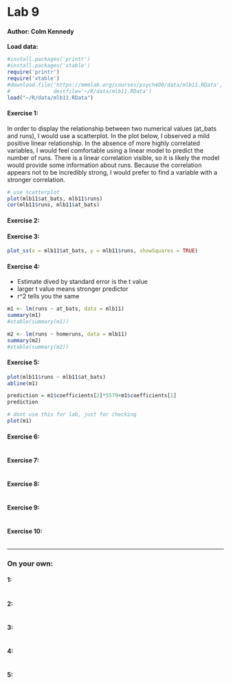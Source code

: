 <!-- Instructions: This is the template you will use to type up your responses to the exercises and the on your own questions. To produce a document that you can print out and turn in just click on Knit HTML above. All you need to do to complete the lab is to type up your BRIEF answers and the R code (when necessary) in the spaces provided below. If you want to find out more about the markdown language click on the MD icon. -->

Lab 9
========================================================

#### Author: Colm Kennedy


**Load data:**

```r
#install.packages('printr')
#install.packages('xtable')
require('printr')
require('xtable')
#download.file('https://mmmlab.org/courses/psych400/data/mlb11.RData',
#              destfile='~/R/data/mlb11.RData')
load("~/R/data/mlb11.RData")
```


#### Exercise 1:

In order to display the relationship between two numerical values (at_bats and runs), I would use a scatterplot. In the plot below, I observed a mild positive linear relationship. In the absence of more highly correlated variables, I would feel comfortable using a linear model to predict the number of runs. There is a linear correlation visible, so it is likely the model would provide some information about runs. Because the correlation appears not to be incredibly strong, I would prefer to find a variable with a stronger correlation.

<!--Insert any code that should be run in the console into the block below-->
```r
# use scatterplot
plot(mlb11$at_bats, mlb11$runs)
cor(mlb11$runs, mlb11$at_bats)
```

#### Exercise 2:



#### Exercise 3:

<!--Insert any code that should be run in the console into the block below-->
```r
plot_ss(x = mlb11$at_bats, y = mlb11$runs, showSquares = TRUE)

```


#### Exercise 4:

- Estimate dived by standard error is the t value
- larger t value means stronger predictor
- r^2 tells you the same

<!--Insert any code that should be run in the console into the block below-->
```r
m1 <- lm(runs ~ at_bats, data = mlb11)
summary(m1)
#xtable(summary(m1))

m2 <- lm(runs ~ homeruns, data = mlb11)
summary(m2)
#xtable(summary(m2))
```

#### Exercise 5:

<!--Insert any code that should be run in the console into the block below-->
```r
plot(mlb11$runs ~ mlb11$at_bats)
abline(m1)

prediction = m1$coefficients[2]*5579+m1$coefficients[1]
prediction

# dont use this for lab, just for checking
plot(m1)
```

#### Exercise 6:

<!--Insert any code that should be run in the console into the block below-->
```r

```

#### Exercise 7:

<!--Insert any code that should be run in the console into the block below-->
```r

```

#### Exercise 8:

<!--Insert any code that should be run in the console into the block below-->
```r

```

#### Exercise 9:

<!--Insert any code that should be run in the console into the block below-->
```r

```

#### Exercise 10:

<!--Insert any code that should be run in the console into the block below-->
```r

```
* * *

### On your own:


#### 1:
<!--Insert any code that should be run in the console into the block below-->
```r

```

#### 2:
<!--Insert any code that should be run in the console into the block below-->
```r

```

#### 3:
<!--Insert any code that should be run in the console into the block below-->
```r

```

#### 4:
<!--Insert any code that should be run in the console into the block below-->
```r

```

#### 5:
<!--Insert any code that should be run in the console into the block below-->
```r

```



